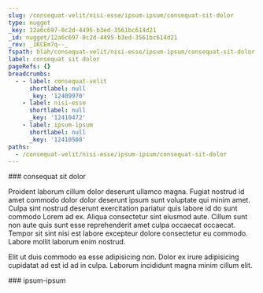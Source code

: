 ```yaml
---
slug: /consequat-velit/nisi-esse/ipsum-ipsum/consequat-sit-dolor
type: nugget
_key: 12a6c697-0c2d-4495-b3ed-3561bc614d21
_id: nugget/12a6c697-0c2d-4495-b3ed-3561bc614d21
_rev: _iKCEm7q--_
fspath: blah/consequat-velit/nisi-esse/ipsum-ipsum/consequat-sit-dolor.md
label: consequat sit dolor
pageRefs: {}
breadcrumbs:
  - - label: consequat-velit
      shortlabel: null
      _key: '12409970'
    - label: nisi-esse
      shortlabel: null
      _key: '12410472'
    - label: ipsum-ipsum
      shortlabel: null
      _key: '12410508'
paths:
  - /consequat-velit/nisi-esse/ipsum-ipsum/consequat-sit-dolor
---
```


<NuggetArea>
<Nugget slug="/consequat-velit/nisi-esse/ipsum-ipsum/consequat-sit-dolor" type="nugget" _key="12a6c697-0c2d-4495-b3ed-3561bc614d21" _id="nugget/12a6c697-0c2d-4495-b3ed-3561bc614d21" _rev="_iKCEm7q--_" fspath="blah/consequat-velit/nisi-esse/ipsum-ipsum/consequat-sit-dolor.md" label="consequat sit dolor" paths="/consequat-velit/nisi-esse/ipsum-ipsum/consequat-sit-dolor">
<NuggetBody>
### consequat sit dolor

Proident laborum cillum dolor deserunt ullamco magna. Fugiat nostrud id amet commodo dolor dolor deserunt ipsum sunt voluptate qui minim amet. Culpa sint nostrud deserunt exercitation pariatur quis labore id do sunt commodo Lorem ad ex. Aliqua consectetur sint eiusmod aute. Cillum sunt non aute quis sunt esse reprehenderit amet culpa occaecat occaecat. Tempor sit sint nisi est labore excepteur dolore consectetur eu commodo. Labore mollit laborum enim nostrud.

Elit ut duis commodo ea esse adipisicing non. Dolor ex irure adipisicing cupidatat ad est id ad in culpa. Laborum incididunt magna minim cillum elit.

</NuggetBody>
<Breadcrumbs>
<Crumbs>
<Crumb _key="12409970" label="consequat-velit" /><Crumb _key="12410472" label="nisi-esse" /><Crumb _key="12410508" label="ipsum-ipsum" />
</Crumbs>
</Breadcrumbs>
</Nugget>

<NuggetsInbound>
</NuggetsInbound>
<NuggetsOutbound>
</NuggetsOutbound>
</NuggetArea>
<PassagesInbound>
<Passage direction="inbound" type="passage" _key="12410508" _id="passage/12410508" _rev="_iKCEm7q---" label="ipsum-ipsum" passage="ipsum-ipsum" fspath="blah/consequat-velit/nisi-esse/ipsum-ipsum" paths="/consequat-velit/nisi-esse/ipsum-ipsum" slug="/consequat-velit/nisi-esse/ipsum-ipsum">
<NuggetBody>
### ipsum-ipsum

</NuggetBody>
<Breadcrumbs>
<Crumbs>
<Crumb _key="12409970" label="consequat-velit" /><Crumb _key="12410472" label="nisi-esse" />
</Crumbs>
</Breadcrumbs>
</Passage>

</PassagesInbound>
<PassagesOutbound>
</PassagesOutbound>